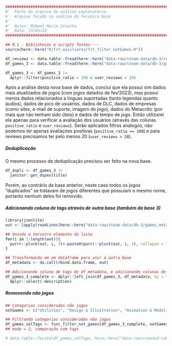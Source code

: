 ```r
########################################################################################## #
#'  Parte do arquivo de análise exploratória
#'  Arquivo focado na análise da terceira base
#' 
#'  Autor: Mikael Marin Coletto
#'  Data: 13/03/23
########################################################################################## #

## 0.1 - Bibliotecas e scripts fontes----
source(here::here("R/fct-auxiliares/fct_filter_notGames.R"))
```

```r
df_reviews <- data.table::fread(here::here("data-raw/steam-data/db-3/recommendations.csv"))
df_games_3 <- data.table::fread(here::here("data-raw/steam-data/db-3/games.csv"))

df_games_3 <- df_games_3 |> 
  dplyr::filter(positive_ratio < 100 & user_reviews > 20)
```

Após a análise desta nova base de dados, concluí que ela possui sim dados mais atualizados de jogos (com jogos datados de fev/2023), mas possui menos dados relacionados a línguas suportadas (tanto legendas quanto áudios), dados de pico de usuários, dados de DLC, dados de empresas (como sites, e-mail de suporte, imagem do jogo), dados do Metacritic (por mais que não tenham sido úteis) e dados de tempo de jogo. Então utilizarei ela apenas para verificar a avaliação dos usuários (através das colunas `positive_ratio` e `user_reviews`). Serão aplicados filtros análogos, não podemos ter apenas avaliações positivas (`positive_ratio == 100`) e para reviews precisamos ter pelo menos 20 (`user_reviews > 20`).

##### Deduplicação

O mesmo processo de deduplicação precisou ser feito na nova base.

```r
df_dupli <- df_games_3 |> 
  janitor::get_dupes(title)
```

Porém, ao contrário da base anterior, neste caso todos os jogos "duplicados" se tratavam de jogos diferentes que possuíam o mesmo nome, portanto nenhum deles foi removido.

##### Adicionando coluna de tags através de outra base (também da base 3)

```r
library(jsonlite)
out <- lapply(readLines(here::here("data-raw/steam-data/db-3/games_metadata.json")), fromJSON)

## Unindo o terceiro elemento da lista
for(i in 1:length(out)){
  purrr::pluck(out, i, 3)<-paste0(purrr::pluck(out, i, 3), collapse = ",")
}

## Transformando em um dataframe para unir à outra base
df_metadata <- do.call(rbind.data.frame, out)

## Adicionando coluna de tags do df_metadata, e adicionando colunas de categoria, genero e tags extra do df anterior
df_games_3_complete <- dplyr::left_join(df_games_3, df_metadata, by = "app_id") |> 
  dplyr::select(-description)
```


##### Removendo não jogos

```r
## Categorias consideradas não jogos
notGames <- c("Utilities", "Design & Illustration", "Animation & Modeling", "Game Development", "Photo Editing", "Audio Production", "Video Production", "Accounting", "Movie", "Documentary", "Episodic", "Short", "Tutorial", "360 Video")

## Filtrando categorias consideradas não jogos
df_games_selTags <- func_filter_not_games(df_games_3_complete, notGames, mode = 2)
## mode = 2, comparação com tags

# data.table::fwrite(df_games_selTags, here::here("data-raw/created-tables/db-games-3.csv"))
```
